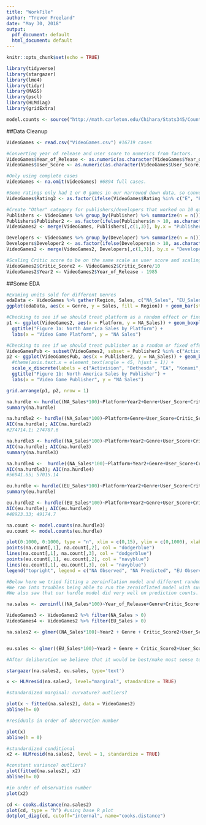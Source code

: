 ```yaml
---
title: "WorkFile"
author: "Trevor Freeland"
date: "May 30, 2018"
output:
  pdf_document: default
  html_document: default
---
```


```r
knitr::opts_chunk$set(echo = TRUE)
```

```r
library(tidyverse)
library(stargazer)
library(lme4)
library(tidyr)
library(MASS)
library(pscl)
library(HLMdiag)
library(gridExtra)

model.counts <- source("http://math.carleton.edu/Chihara/Stats345/Count_Function.R")$value
```

##Data Cleanup

```r
VideoGames <- read.csv("VideoGames.csv") #16719 cases

#Converting year of release and user score to numerics from factors.
VideoGames$Year_of_Release <- as.numeric(as.character(VideoGames$Year_of_Release))
VideoGames$User_Score <- as.numeric(as.character(VideoGames$User_Score))

#Only using complete cases
VideoGames <- na.omit(VideoGames) #6894 full cases. 

#Some ratings only had 1 or 0 games in our narrowed down data, so converting them to no rating level.
VideoGames$Rating2 <- as.factor(ifelse(VideoGames$Rating %in% c("E", "E10+", "M", "T"), as.character(VideoGames$Rating), "No Rating"))

#Create "Other" category for publishers/developers that worked on 10 games or less
Publishers <- VideoGames %>% group_by(Publisher) %>% summarize(n = n())
Publishers$Publisher2 <- as.factor(ifelse(Publishers$n > 10, as.character(Publishers$Publisher), "Other"))
VideoGames2 <- merge(VideoGames, Publishers[,c(1,3)], by.x = "Publisher", by.y = "Publisher")

Developers <- VideoGames %>% group_by(Developer) %>% summarize(n = n())
Developers$Developer2 <- as.factor(ifelse(Developers$n > 10, as.character(Developers$Developer), "Other"))
VideoGames2 <- merge(VideoGames2, Developers[,c(1,3)], by.x = "Developer", by.y = "Developer")

#Scaling Critic score to be on the same scale as user score and scaling time to start at 0 in 1985. 
VideoGames2$Critic_Score2 <- VideoGames2$Critic_Score/10
VideoGames2$Year2 <- VideoGames2$Year_of_Release - 1985
```

##Some EDA

```r
#Examing units sold for different Genres
edaData <- VideoGames %>% gather(Region, Sales, c("NA_Sales", "EU_Sales", "JP_Sales", "Other_Sales"))
ggplot(edaData, aes(x = Genre, y = Sales, fill = Region)) + geom_bar(stat = "identity")

#Checking to see if we should treat platform as a random effect or fixed effect. 
p1 <- ggplot(VideoGames2, aes(x = Platform, y = NA_Sales)) + geom_boxplot() + 
  ggtitle("Figure 1a: North America Sales by Platform") + 
  labs(x = "Video Game Platform", y = "NA Sales")

#Checking to see if we should treat publisher as a random or fixed effect. 
VideoGamesPub <- subset(VideoGames2, subset = Publisher2 %in% c("Activision", "Bethesda Softworks", "Electronic Arts", "Konami Digital Entertainment", "Microsoft Game Studios", "Nintendo", "Sega", "Sony Computer Entertainment", "Square Enix", "Ubisoft"))
p2 <- ggplot(VideoGamesPub, aes(x = Publisher2, y = NA_Sales)) + geom_boxplot() + 
  #theme(axis.text.x = element_text(angle = 45, hjust = 1)) + 
  scale_x_discrete(labels = c("Activision", "Bethesda", "EA", "Konami", "Microsoft", "Nintendo", "Sega", "Sony", "Square Enix", "Ubisoft")) +
  ggtitle("Figure 1b: North America Sales by Publisher") + 
  labs(x = "Video Game Publisher", y = "NA Sales")

grid.arrange(p1, p2, nrow = 1)
```

```r
na.hurdle <- hurdle((NA_Sales*100)~Platform+Year2+Genre+User_Score+Critic_Score2+Rating2+Publisher2, data = VideoGames2)
summary(na.hurdle)

na.hurdle2 <- hurdle((NA_Sales*100)~Platform+Genre+User_Score+Critic_Score2+Rating2+Publisher2|Platform+Year2+Genre+User_Score+Critic_Score2+Rating2, data = VideoGames2)
AIC(na.hurdle); AIC(na.hurdle2)
#274714.1; 274787.6

na.hurdle3 <- hurdle((NA_Sales*100)~Platform+Year2+Genre+User_Score+Critic_Score2+Rating2+Publisher2, data = VideoGames2, dist = "negbin")
AIC(na.hurdle); AIC(na.hurdle3)
summary(na.hurdle3)

na.hurdle4 <-  hurdle((NA_Sales*100)~Platform+Year2+Genre+User_Score+Critic_Score2+Rating2+Publisher2 | Platform+Year2+Genre+User_Score+Critic_Score2+Rating2, data = VideoGames2, dist = "negbin")
AIC(na.hurdle3); AIC(na.hurdle4)
#56941.65; 57015.14

eu.hurdle <- hurdle((EU_Sales*100)~Platform+Year2+Genre+User_Score+Critic_Score2+Rating2+Publisher2, data = VideoGames2, dist = "negbin")
summary(eu.hurdle)

eu.hurdle2 <- hurdle((EU_Sales*100)~Platform+Year2+Genre+User_Score+Critic_Score2+Rating2+Publisher2 | Platform+Year2+Genre+Critic_Score2+Rating2, data = VideoGames2, dist = "negbin")
AIC(eu.hurdle); AIC(eu.hurdle2)
#48923.33; 49174.7

na.count <- model.counts(na.hurdle3)
eu.count <- model.counts(eu.hurdle)

plot(0:1000, 0:1000, type = "n", xlim = c(0,15), ylim = c(0,1000), xlab = "Count", ylab = "Density")
points(na.count[,1], na.count[,2], col = "dodgerblue")
lines(na.count[,1], na.count[,3], col = "dodgerblue")
points(eu.count[,1], eu.count[,2], col = "navyblue")
lines(eu.count[,1], eu.count[,3], col = "navyblue")
legend("topright", legend = c("NA Observed", "NA Predicted", "EU Observed", "EU Predicted"), lty = c(NA,1,NA,1), pch = c(1,NA,1,NA), lwd = c(NA,2,NA,2), col = c("dodgerblue", "dodgerblue", "navyblue", "navyblue"))
```

```r
#Below here we tried fitting a zeroinflation model and different random effects models. 
#We ran into troubles being able to run the zeroinflated model with such large factor variables
#We also saw that our hurdle model did very well on prediction counts. 

na.sales <- zeroinfl((NA_Sales*100)~Year_of_Release+Genre+Critic_Score+User_Score+Rating2+Platform, data = VideoGames2, dist = "negbin")

VideoGames3 <- VideoGames2 %>% filter(NA_Sales > 0)
VideoGames4 <- VideoGames2 %>% filter(EU_Sales > 0)

na.sales2 <- glmer((NA_Sales*100)~Year2 + Genre + Critic_Score2+User_Score+Rating2 + (1|Publisher2) + (1|Platform), data = VideoGames3, family = poisson)


eu.sales <- glmer((EU_Sales*100)~Year2 + Genre + Critic_Score2+User_Score+Rating2 + (1|Publisher2) + (1|Platform), data = VideoGames4, family = poisson)

#After deliberation we believe that it would be best/make most sense to use a hurdle model. 

stargazer(na.sales2, eu.sales, type='text')
```

```r
x <- HLMresid(na.sales2, level="marginal", standardize = TRUE)

#standardized marginal: curvature? outliers?

plot(x ~ fitted(na.sales2), data = VideoGames2)
abline(h= 0)

#residuals in order of observation number

plot(x)
abline(h = 0)

#standardized conditional
x2 <- HLMresid(na.sales2, level = 1, standardize = TRUE)

#constant variance? outliers?
plot(fitted(na.sales2), x2)
abline(h= 0)

#in order of observation number
plot(x2)

cd <- cooks.distance(na.sales2)
plot(cd, type = "h") #using base R plot
dotplot_diag(cd, cutoff="internal", name="cooks.distance")
```




